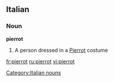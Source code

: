 ==Italian==

===Noun===
'''pierrot''' {{m}} {{inv}}

# A person dressed in a [[Pierrot]] costume

[[Category:Italian nouns]]

[[fr:pierrot]]
[[ru:pierrot]]
[[vi:pierrot]]